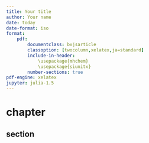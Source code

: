 ```yaml
---
title: Your title
author: Your name
date: today
date-format: iso
format:
    pdf:
        documentclass: bxjsarticle
        classoption: [twocolumn,xelatex,ja=standard]
        include-in-header:
            \usepackage{mhchem}
            \usepackage{siunitx}
        number-sections: true
pdf-engine: xelatex
jupyter: julia-1.5
---
```


# chapter
## section
